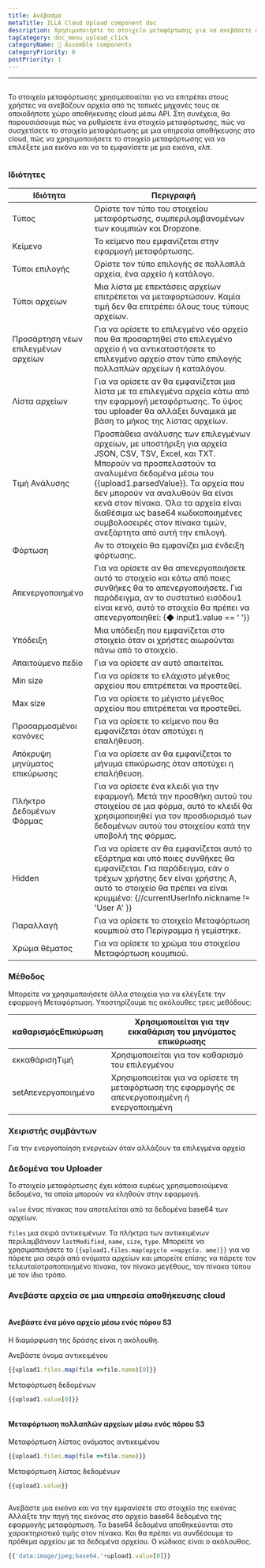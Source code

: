 ```yaml
---
title: Ανέβασμα
metaTitle: ILLA Cloud Upload component doc
description: Χρησιμοποιήστε το στοιχείο μεταφόρτωσης για να ανεβάσετε αρχεία από τις τοπικές μηχανές σε οποιοδήποτε χώρο αποθήκευσης σύννεφων
tagCategory: doc_menu_upload_click
categoryName: 🧬 Assemble components
categoryPriority: 6
postPriority: 1
---
```


* * *

## <Heading hidden>Μεταφόρτωση</Heading>

Το στοιχείο μεταφόρτωσης χρησιμοποιείται για να επιτρέπει στους χρήστες να ανεβάζουν αρχεία από τις τοπικές μηχανές τους σε οποιοδήποτε χώρο αποθήκευσης cloud μέσω API. Στη συνέχεια, θα παρουσιάσουμε πώς να ρυθμίσετε ένα στοιχείο μεταφόρτωσης, πώς να συσχετίσετε το στοιχείο μεταφόρτωσης με μια υπηρεσία αποθήκευσης στο cloud, πώς να χρησιμοποιήσετε το στοιχείο μεταφόρτωσης για να επιλέξετε μια εικόνα και να το εμφανίσετε με μια εικόνα, κλπ.

<img src='https://cdn.illacloud.com/official-website/img/docs/upload1.png' alt="" />

### Ιδιότητες

| Ιδιότητα                            | Περιγραφή                                                                                                                                                                                                                                                                                                                                                                          |
| ----------------------------------- | ---------------------------------------------------------------------------------------------------------------------------------------------------------------------------------------------------------------------------------------------------------------------------------------------------------------------------------------------------------------------------------- |
| Τύπος                               | Ορίστε τον τύπο του στοιχείου μεταφόρτωσης, συμπεριλαμβανομένων των κουμπιών και Dropzone.                                                                                                                                                                                                                                                                                         |
| Κείμενο                             | Το κείμενο που εμφανίζεται στην εφαρμογή μεταφόρτωσης.                                                                                                                                                                                                                                                                                                                             |
| Τύποι επιλογής                      | Ορίστε τον τύπο επιλογής σε πολλαπλά αρχεία, ένα αρχείο ή κατάλογο.                                                                                                                                                                                                                                                                                                                |
| Τύποι αρχείων                       | Μια λίστα με επεκτάσεις αρχείων επιτρέπεται να μεταφορτώσουν. Καμία τιμή δεν θα επιτρέπει όλους τους τύπους αρχείων.                                                                                                                                                                                                                                                               |
| Προσάρτηση νέων επιλεγμένων αρχείων | Για να ορίσετε το επιλεγμένο νέο αρχείο που θα προσαρτηθεί στο επιλεγμένο αρχείο ή να αντικαταστήσετε το επιλεγμένο αρχείο στον τύπο επιλογής πολλαπλών αρχείων ή καταλόγου.                                                                                                                                                                                                       |
| Λίστα αρχείων                       | Για να ορίσετε αν θα εμφανίζεται μια λίστα με τα επιλεγμένα αρχεία κάτω από την εφαρμογή μεταφόρτωσης. Το ύψος του uploader θα αλλάξει δυναμικά με βάση το μήκος της λίστας αρχείων.                                                                                                                                                                                               |
| Τιμή Ανάλυσης                       | Προσπάθεια ανάλυσης των επιλεγμένων αρχείων, με υποστήριξη για αρχεία JSON, CSV, TSV, Excel, και TXT. Μπορούν να προσπελαστούν τα αναλυμένα δεδομένα μέσω του {{upload1.parsedValue}}. Τα αρχεία που δεν μπορούν να αναλυθούν θα είναι κενά στον πίνακα. Όλα τα αρχεία είναι διαθέσιμα ως base64 κωδικοποιημένες συμβολοσειρές στον πίνακα τιμών, ανεξάρτητα από αυτή την επιλογή. |
| Φόρτωση                             | Αν το στοιχείο θα εμφανίζει μια ένδειξη φόρτωσης.                                                                                                                                                                                                                                                                                                                                  |
| Απενεργοποιημένο                    | Για να ορίσετε αν θα απενεργοποιήσετε αυτό το στοιχείο και κάτω από ποιες συνθήκες θα το απενεργοποιήσετε. Για παράδειγμα, αν το συστατικό εισόδου1 είναι κενό, αυτό το στοιχείο θα πρέπει να απενεργοποιηθεί: {◆ input1.value == ‘ '}}                                                                                                                                            |
| Υπόδειξη                            | Μια υπόδειξη που εμφανίζεται στο στοιχείο όταν οι χρήστες αιωρούνται πάνω από το στοιχείο.                                                                                                                                                                                                                                                                                         |
| Απαιτούμενο πεδίο                   | Για να ορίσετε αν αυτό απαιτείται.                                                                                                                                                                                                                                                                                                                                                 |
| Min size                            | Για να ορίσετε το ελάχιστο μέγεθος αρχείου που επιτρέπεται να προστεθεί.                                                                                                                                                                                                                                                                                                           |
| Max size                            | Για να ορίσετε το μέγιστο μέγεθος αρχείου που επιτρέπεται να προστεθεί.                                                                                                                                                                                                                                                                                                            |
| Προσαρμοσμένοι κανόνες              | Για να ορίσετε το κείμενο που θα εμφανίζεται όταν αποτύχει η επαλήθευση.                                                                                                                                                                                                                                                                                                           |
| Απόκρυψη μηνύματος επικύρωσης       | Για να ορίσετε αν θα εμφανίζεται το μήνυμα επικύρωσης όταν αποτύχει η επαλήθευση.                                                                                                                                                                                                                                                                                                  |
| Πλήκτρο Δεδομένων Φόρμας            | Για να ορίσετε ένα κλειδί για την εφαρμογή. Μετά την προσθήκη αυτού του στοιχείου σε μια φόρμα, αυτό το κλειδί θα χρησιμοποιηθεί για τον προσδιορισμό των δεδομένων αυτού του στοιχείου κατά την υποβολή της φόρμας.                                                                                                                                                               |
| Hidden                              | Για να ορίσετε αν θα εμφανίζεται αυτό το εξάρτημα και υπό ποιες συνθήκες θα εμφανίζεται. Για παράδειγμα, εάν ο τρέχων χρήστης δεν είναι χρήστης Α, αυτό το στοιχείο θα πρέπει να είναι κρυμμένο: {//currentUserInfo.nickname != 'User A' }}                                                                                                                                        |
| Παραλλαγή                           | Για να ορίσετε το στοιχείο Μεταφόρτωση κουμπιού στο Περίγραμμα ή γεμίστηκε.                                                                                                                                                                                                                                                                                                        |
| Χρώμα θέματος                       | Για να ορίσετε το χρώμα του στοιχείου Μεταφόρτωση κουμπιού.                                                                                                                                                                                                                                                                                                                        |

### Μέθοδος

Μπορείτε να χρησιμοποιήσετε άλλα στοιχεία για να ελέγξετε την εφαρμογή Μεταφόρτωση. Υποστηρίζουμε τις ακόλουθες τρεις μεθόδους:

| καθαρισμόςΕπικύρωση | Χρησιμοποιείται για την εκκαθάριση του μηνύματος επικύρωσης                                      |
| ------------------- | ------------------------------------------------------------------------------------------------ |
| εκκαθάρισηΤιμή      | Χρησιμοποιείται για τον καθαρισμό του επιλεγμένου                                                |
| setΑπενεργοποιημένο | Χρησιμοποιείται για να ορίσετε τη μεταφόρτωση της εφαρμογής σε απενεργοποιημένη ή ενεργοποιημένη |

### Χειριστής συμβάντων

Για την ενεργοποίηση ενεργειών όταν αλλάζουν τα επιλεγμένα αρχεία

### Δεδομένα του Uploader

Το στοιχείο μεταφόρτωσης έχει κάποια ευρέως χρησιμοποιούμενα δεδομένα, τα οποία μπορούν να κληθούν στην εφαρμογή.

`value` ένας πίνακας που αποτελείται από τα δεδομένα base64 των αρχείων. 

`files` μια σειρά αντικειμένων. Τα πλήκτρα των αντικειμένων περιλαμβάνουν `lastModified`, `name`, `size`, `type`. Μπορείτε να χρησιμοποιήσετε το `{{upload1.files.map(αρχείο =>αρχείο. ame)}}` για να πάρετε μια σειρά από ονόματα αρχείων και μπορείτε επίσης να πάρετε τον τελευταίοτροποποιημένο πίνακα, τον πίνακα μεγέθους, τον πίνακα τύπου με τον ίδιο τρόπο. 

### Ανεβάστε αρχεία σε μια υπηρεσία αποθήκευσης cloud

<img src='https://cdn.illacloud.com/official-website/img/docs/upload2.gif' alt="" />

#### Ανεβάστε ένα μόνο αρχείο μέσω ενός πόρου S3

Η διαμόρφωση της δράσης είναι η ακόλουθη. 

Ανεβάστε όνομα αντικειμένου

```jsx
{{upload1.files.map(file =>file.name)[0]}}
```

Μεταφόρτωση δεδομένων

```jsx
{{upload1.value[0]}}
```

<img src='https://cdn.illacloud.com/official-website/img/docs/upload3.png' alt="" />

#### Μεταφόρτωση πολλαπλών αρχείων μέσω ενός πόρου S3

Μεταφόρτωση λίστας ονόματος αντικειμένου

```jsx
{{upload1.files.map(file =>file.name)}}
```

Μεταφόρτωση λίστας δεδομένων

```jsx
{{upload1.value}}
```

<img src='https://cdn.illacloud.com/official-website/img/docs/upload4.png' alt="" />

Ανεβάστε μια εικόνα και να την εμφανίσετε στο στοιχείο της εικόνας
Αλλάξτε την πηγή της εικόνας στο αρχείο base64 δεδομένα της εφαρμογής μεταφόρτωση. Τα base64 δεδομένα αποθηκεύονται στο χαρακτηριστικό τιμής στον πίνακα. Και θα πρέπει να συνδέσουμε το πρόθεμα αρχείου με τα δεδομένα αρχείου. Ο κώδικας είναι ο ακόλουθος. 

```jsx
{{'data:image/jpeg;base64,'+upload1.value[0]}}
```

<img src='https://cdn.illacloud.com/official-website/img/docs/upload5.gif' alt="" />
